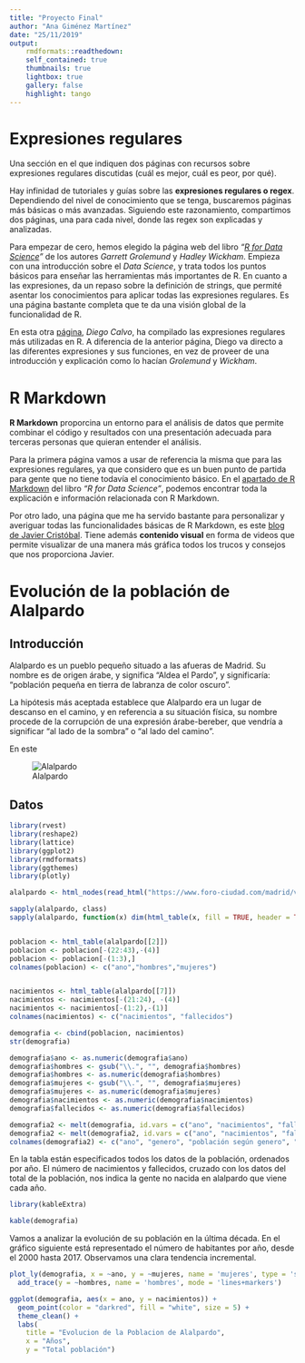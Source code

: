 ```yaml
---
title: "Proyecto Final"
author: "Ana Giménez Martínez"
date: "25/11/2019"
output: 
    rmdformats::readthedown:
    self_contained: true
    thumbnails: true
    lightbox: true
    gallery: false
    highlight: tango
---
```


# Expresiones regulares


Una sección en el que indiquen dos páginas con recursos sobre expresiones regulares discutidas (cuál es mejor, cuál es peor, por qué).


Hay infinidad de tutoriales y guías sobre las **expresiones regulares o regex**. Dependiendo del nivel de conocimiento que se tenga, buscaremos páginas más básicas o más avanzadas. Siguiendo este razonamiento, compartimos dos páginas, una para cada nivel, donde las regex son explicadas y analizadas.

Para empezar de cero, hemos elegido la página web del libro *"[R for Data Science](https://r4ds.had.co.nz/strings.html)"* de los autores *Garrett Grolemund* y *Hadley Wickham*. Empieza con una introducción sobre el *Data Science*, y trata todos los puntos básicos para enseñar las herramientas más importantes de R. En cuanto a las expresiones, da un repaso sobre la definición de strings, que permité asentar los conocimientos para aplicar todas las expresiones regulares. Es una página bastante completa que te da una visión global de la funcionalidad de R.

En esta otra [página](http://www.diegocalvo.es/expresiones-regulares-en-r/), *Diego Calvo*, ha compilado las expresiones regulares más utilizadas en R. A diferencia de la anterior página, Diego va directo a las diferentes expresiones y sus funciones, en vez de proveer de una introducción y explicación como lo hacían *Grolemund* y *Wickham*.


# R Markdown

**R Markdown** proporcina un entorno para el análisis de datos que permite combinar el código y resultados con una presentación adecuada para terceras personas que quieran entender el análisis.

Para la primera página vamos a usar de referencia la misma que para las expresiones regulares, ya que considero que es un buen punto de partida para gente que no tiene todavía el conocimiento básico. En el [apartado de R Markdown](https://r4ds.had.co.nz/r-markdown.html) del libro *"R for Data Science"*, podemos encontrar toda la explicación e información relacionada con R Markdown.

Por otro lado, una página que me ha servido bastante para personalizar y averiguar todas las funcionalidades básicas de R Markdown, es este [blog de Javier Cristóbal](https://markdown.es/sintaxis-markdown/). Tiene además **contenido visual** en forma de videos que permite visualizar de una manera más gráfica todos los trucos y consejos que nos proporciona Javier.


# Evolución de la población de Alalpardo

## Introducción

Alalpardo es un pueblo pequeño situado a las afueras de Madrid. Su nombre es de origen árabe, y significa "Aldea el Pardo", y significaría: "población pequeña en tierra de labranza de color oscuro".

La hipótesis más aceptada establece que Alalpardo era un lugar de descanso en el camino, y en referencia a su situación física, su nombre procede de la corrupción de una expresión árabe-bereber, que vendría a significar “al lado de la sombra” o “al lado del camino”.

En este 

![Alalpardo](http://valdeolmos-alalpardo.org/wp-content/uploads/IMG-20151003-WA0000.jpg "Alalpardo")

## Datos

```r

library(rvest)
library(reshape2)
library(lattice) 
library(ggplot2)
library(rmdformats)
library(ggthemes)
library(plotly)

```

```r
alalpardo <- html_nodes(read_html("https://www.foro-ciudad.com/madrid/valdeolmos-alalpardo/habitantes.html"), "table") #Extrae las tablas

sapply(alalpardo, class)
sapply(alalpardo, function(x) dim(html_table(x, fill = TRUE, header = TRUE))) #Analizamos la tabla


poblacion <- html_table(alalpardo[[2]])
poblacion <- poblacion[-(22:43),-(4)]
poblacion <- poblacion[-(1:3),]
colnames(poblacion) <- c("ano","hombres","mujeres")


nacimientos <- html_table(alalpardo[[7]])
nacimientos <- nacimientos[-(21:24), -(4)]
nacimientos <- nacimientos[-(1:2),-(1)]
colnames(nacimientos) <- c("nacimientos", "fallecidos")

demografia <- cbind(poblacion, nacimientos)
str(demografia)

demografia$ano <- as.numeric(demografia$ano)
demografia$hombres <- gsub("\\.", "", demografia$hombres)
demografia$hombres <- as.numeric(demografia$hombres)
demografia$mujeres <- gsub("\\.", "", demografia$mujeres)
demografia$mujeres <- as.numeric(demografia$mujeres)
demografia$nacimientos <- as.numeric(demografia$nacimientos)
demografia$fallecidos <- as.numeric(demografia$fallecidos)

demografia2 <- melt(demografia, id.vars = c("ano", "nacimientos", "fallecidos"))
demografia2 <- melt(demografia2, id.vars = c("ano", "nacimientos", "fallecidos", "value"))
colnames(demografia2) <- c("ano", "genero", "población según genero", "nacimientos vs. fallecidos", "Variación población")

```

En la tabla están especificados todos los datos de la población, ordenados por año. El número de nacimientos y fallecidos, cruzado con los datos del total de la población, nos indica la gente no nacida en alalpardo que viene cada año.

```r
library(kableExtra)

kable(demografia)
```

Vamos a analizar la evolución de su población en la última década. En el gráfico siguiente está representado el número de habitantes por año, desde el 2000 hasta 2017. Observamos una clara tendencia incremental.

```r

plot_ly(demografia, x = ~ano, y = ~mujeres, name = 'mujeres', type = 'scatter', mode = 'lines+markers') %>%
  add_trace(y = ~hombres, name = 'hombres', mode = 'lines+markers')

```

```r

ggplot(demografia, aes(x = ano, y = nacimientos)) +
  geom_point(color = "darkred", fill = "white", size = 5) + 
  theme_clean() +
  labs(
    title = "Evolucion de la Poblacion de Alalpardo",
    x = "Años",
    y = "Total población")

```

